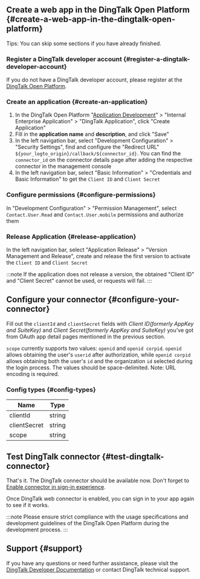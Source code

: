## Create a web app in the DingTalk Open Platform \{#create-a-web-app-in-the-dingtalk-open-platform}

Tips: You can skip some sections if you have already finished.

### Register a DingTalk developer account \{#register-a-dingtalk-developer-account}

If you do not have a DingTalk developer account, please register at the [DingTalk Open Platform](https://open.dingtalk.com).

### Create an application \{#create-an-application}

1. In the DingTalk Open Platform "[Application Development](https://open-dev.dingtalk.com/fe/app)" > "Internal Enterprise Application" > "DingTalk Application", click "Create Application"
2. Fill in the **application name** and **description**, and click "Save"
3. In the left navigation bar, select "Development Configuration" > "Security Settings", find and configure the "Redirect URL" `${your_logto_origin}/callback/${connector_id}`. You can find the `connector_id` on the connector details page after adding the respective connector in the management console
4. In the left navigation bar, select "Basic Information" > "Credentials and Basic Information" to get the `Client ID` and `Client Secret`

### Configure permissions \{#configure-permissions}

In "Development Configuration" > "Permission Management", select `Contact.User.Read` and `Contact.User.mobile` permissions and authorize them

### Release Application \{#release-application}

In the left navigation bar, select "Application Release" > "Version Management and Release", create and release the first version to activate the `Client ID` and `Client Secret`

:::note
If the application does not release a version, the obtained "Client ID" and "Client Secret" cannot be used, or requests will fail.
:::

## Configure your connector \{#configure-your-connector}

Fill out the `clientId` and `clientSecret` fields with _Client ID(formerly AppKey and SuiteKey)_ and _Client Secret(formerly AppKey and SuiteKey)_ you've got from OAuth app detail pages mentioned in the previous section.

`scope` currently supports two values: `openid` and `openid corpid`. `openid` allows obtaining the user's `userid` after authorization, while `openid corpid` allows obtaining both the user's `id` and the organization `id` selected during the login process. The values should be space-delimited. Note: URL encoding is required.

### Config types \{#config-types}

| Name         | Type   |
| ------------ | ------ |
| clientId     | string |
| clientSecret | string |
| scope        | string |

## Test DingTalk connector \{#test-dingtalk-connector}

That's it. The DingTalk connector should be available now. Don't forget to [Enable connector in sign-in experience](https://docs.logto.io/docs/recipes/configure-connectors/social-connector/enable-social-sign-in/).

Once DingTalk web connector is enabled, you can sign in to your app again to see if it works.

:::note
Please ensure strict compliance with the usage specifications and development guidelines of the DingTalk Open Platform during the development process.
:::

## Support \{#support}

If you have any questions or need further assistance, please visit the [DingTalk Developer Documentation](https://open.dingtalk.com/document/orgapp/obtain-identity-credentials) or contact DingTalk technical support.
